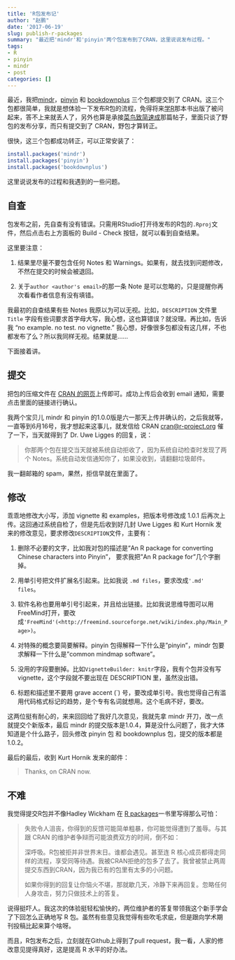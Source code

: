 ```yaml
---
title: 'R包发布记'
author: "赵鹏"
date: '2017-06-19'
slug: publish-r-packages
summary: "最近把'mindr'和'pinyin'两个包发布到了CRAN，这里说说发布过程。"
tags:
- R
- pinyin
- mindr
- post
categories: []
---
```


最近，我把[mindr](http://www.pzhao.org/zh/post/mindr/)，[pinyin](http://www.pzhao.org/zh/post/pinyin/) 和 [bookdownplus](http://www.pzhao.org/zh/post/bookdown-plus/) 三个包都提交到了 CRAN。这三个包都很简单，我就是想体验一下发布R包的流程，免得将来[学R](http://xuer.pzhao.org/)那本书出版了被问起来，答不上来就丢人了，另外也算是承接[菜鸟致简速成](http://www.pzhao.org/zh/post/rmickey/)那篇帖子，里面只谈了野包的发布分享，而只有提交到了 CRAN，野包才算转正。

很快，这三个包都成功转正，可以正常安装了：

```r
install.packages('mindr')
install.packages('pinyin')
install.packages('bookdownplus')
```

这里说说发布的过程和我遇到的一些问题。

## 自查

包发布之前，先自查有没有错误。只需用RStudio打开待发布的R包的`.Rproj`文件，然后点击右上方面板的 Build - Check 按钮，就可以看到自查结果。

这里要注意：

1. 结果里尽量不要包含任何 Notes 和 Warnings。如果有，就去找到问题修改，不然在提交的时候会被退回。

2. 关于`author <author's email>`的那一条 Note 是可以忽略的，只是提醒你再次看看作者信息有没有填错。

我最初的自查结果有些 Notes 我原以为可以无视。比如，`DESCRIPTION` 文件里 `Title` 字段有些词要求首字母大写，我心想，这也算错误？就没理。再比如，告诉我 "no example. no test. no vignette." 我心想，好像很多包都没有这几样，不也都发布了么？所以我同样无视。结果就是……

下面接着讲。

## 提交

把包的压缩文件在 [CRAN 的网页](https://cran.r-project.org/submit.html)上传即可。成功上传后会收到 email 通知，需要点击里面的链接进行确认。

我两个宝贝儿 mindr 和 pinyin 的1.0.0版是六一那天上传并确认的，之后我就等，一直等到6月16号，我才想起来这事儿，就发信给	CRAN <cran@r-project.org> 催了一下，当天就得到了 Dr. Uwe Ligges 的回复，说：

> 你那两个包在提交当天就被系统自动拒收了，因为系统自动检查时发现了两个 Notes。系统自动发信通知你了，如果没收到，请翻翻垃圾邮件。

我一翻邮箱的 spam，果然，拒信早就在里面了。


## 修改

乖乖地修改大小写，添加 vignette 和 examples，把版本号修改成 1.0.1 后再次上传。这回通过系统自检了，但是先后收到好几封 Uwe Ligges 和 Kurt Hornik 发来的修改意见，要求修改`DESCRIPTION`文件，主要有：

1. 删除不必要的文字，比如我对包的描述是“An R package for converting Chinese characters into Pinyin”， 要求我把"An R package for"几个字删掉。

2. 用单引号把文件扩展名引起来。比如我说 `.md files`，要求改成`'.md' files`。 

3. 软件名称也要用单引号引起来，并且给出链接。比如我说思维导图可以用 FreeMind打开，要改成`'FreeMind'(<http://freemind.sourceforge.net/wiki/index.php/Main_Page>)`。

4. 对特殊的概念要简要解释。pinyin 包得解释一下什么是"pinyin"，mindr 包要求解释一下什么是"common mindmap software"。

5. 没用的字段要删掉。比如`VignetteBuilder: knitr`字段，我有个包并没有写 vignette，这个字段就不要出现在 DESCRIPTION 里，虽然没出错。

6. 标题和描述里不要用 grave accent (`) 号，要改成单引号。我也觉得自己有滥用代码格式标记的趋势，是个专有名词就想用。这个毛病不好，要改。


这两位挺有耐心的，来来回回给了我好几次意见，我就先拿 mindr 开刀，改一点就提交个新版本，最后 mindr 的提交版本是1.0.4，算是没什么问题了，我才大体知道是个什么路子，回头修改 pinyin 包 和 bookdownplus 包，提交的版本都是1.0.2。

最后的最后，收到 Kurt Hornik 发来的邮件：

> Thanks, on CRAN now.

## 不难

我觉得提交R包并不像Hadley Wickham 在 [R packages](http://r-pkgs.had.co.nz/release.html)一书里写得那么可怕：

> 失败令人沮丧，你得到的反馈可能简单粗暴，你可能觉得遭到了羞辱。与其跟 CRAN 的维护者争辩而可能浪费双方的时间，倒不如：
>
> 深呼吸。R包被拒并非世界末日。谁都会遇见。甚至连 R 核心成员都得走同样的流程，享受同等待遇。我被CRAN拒绝的包多了去了。我曾被禁止两周提交东西到CRAN，因为我已有的包里有太多的小问题。
>
> 如果你得到的回复让你恼火不堪，那就歇几天，冷静下来再回复。忽略任何人身攻击，努力只做技术上的答复。

说得挺吓人。我这次的体验挺轻松愉快的，两位维护者的答复带领我这个新手学会了下回怎么正确地写 R 包。虽然有些意见我觉得有些吹毛求疵，但是跟向学术期刊投稿比起来算个啥呀。

而且，R包发布之后，立刻就在Github上得到了pull request，我一看，人家的修改意见提得真好，这是提高 R 水平的好办法。
